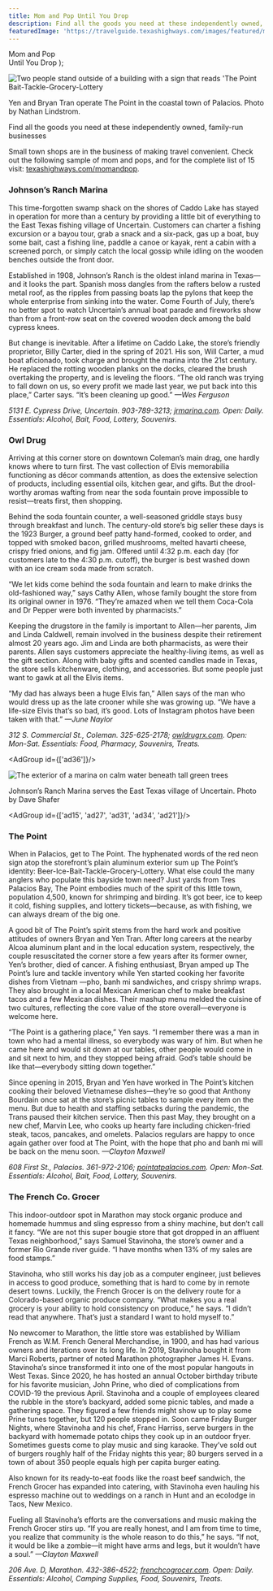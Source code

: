 ```yaml
---
title: Mom and Pop Until You Drop
description: Find all the goods you need at these independently owned, family-run businesses
featuredImage: 'https://travelguide.texashighways.com/images/featured/mom-and-pop.jpg'
---
```


  <span>
    Mom and Pop <br />Until You Drop
  </span>
);

<Row>

<Column colSm={12} colMd={4} colLg={8}>

![Two people stand outside of a building with a sign that reads 'The Point Bait-Tackle-Grocery-Lottery](images/mompop-the-point.jpg)
<Caption>Yen and Bryan Tran operate The Point in the coastal town of Palacios. Photo by Nathan Lindstrom.</Caption>

<PageDescription>

Find all the goods you need at these independently owned, family-run businesses

</PageDescription>

Small town shops are in the business of making travel convenient. Check out the following sample of mom and pops, and for the complete list of 15 visit: [texashighways.com/momandpop](https://texashighways.com/momandpop).

### Johnson’s Ranch Marina

This time-forgotten swamp shack on the shores of Caddo Lake has stayed in operation for more than a century by providing a little bit of everything to the East Texas fishing village of Uncertain. Customers can charter a fishing excursion or a bayou tour, grab a snack and a six-pack, gas up a boat, buy some bait, cast a fishing line, paddle a canoe or kayak, rent a cabin with a screened porch, or simply catch the local gossip while idling on the wooden benches outside the front door.

Established in 1908, Johnson’s Ranch is the oldest inland marina in Texas—and it looks the part. Spanish moss dangles from the rafters below a rusted metal roof, as the ripples from passing boats lap the pylons that keep the whole enterprise from sinking into the water. Come Fourth of July, there’s no better spot to watch Uncertain’s annual boat parade and fireworks show than from a front-row seat on the covered wooden deck among the bald cypress knees.

But change is inevitable. After a lifetime on Caddo Lake, the store’s friendly proprietor, Billy Carter, died in the spring of 2021. His son, Will Carter, a mud boat aficionado, took charge and brought the marina into the 21st century. He replaced the rotting wooden planks on the docks, cleared the brush overtaking the property, and is leveling the floors. “The old ranch was trying to fall down on us, so every profit we made last year, we put back into this place,” Carter says. “It’s been cleaning up good.” _—Wes Ferguson_

_5131 E. Cypress Drive, Uncertain. 
903-789-3213; [jrmarina.com](http://jrmarina.com). Open: Daily. Essentials: Alcohol, Bait, Food, 
Lottery, Souvenirs._

### Owl Drug
Arriving at this corner store on downtown Coleman’s main drag, one hardly knows where to turn first. The vast collection of Elvis memorabilia functioning as décor commands attention, as does the extensive selection of products, including essential oils, kitchen gear, and gifts. But the drool-worthy aromas wafting from near the soda fountain prove impossible to resist—treats first, then shopping.

Behind the soda fountain counter, a well-seasoned griddle stays busy through breakfast and lunch. The century-old store’s big seller these days is the 1923 Burger, a ground beef patty hand-formed, cooked to order, and topped with smoked bacon, grilled mushrooms, melted havarti cheese, crispy fried onions, and fig jam. Offered until 4:32 p.m. each day (for customers late to the 4:30 p.m. cutoff), the burger is best washed down with an ice cream soda made from scratch.

“We let kids come behind the soda fountain and learn to make drinks the old-fashioned way,” says Cathy Allen, whose family bought the store from its original owner in 1976. “They’re amazed when we tell them Coca-Cola and Dr Pepper were both invented by pharmacists.”

Keeping the drugstore in the family is important to Allen—her parents, Jim and Linda Caldwell, remain involved in the business despite their retirement almost 20 years ago. Jim and Linda are both pharmacists, as were their parents. Allen says customers appreciate the healthy-living items, as well as the gift section. Along with baby gifts and scented candles made in Texas, the store sells kitchenware, clothing, and accessories. But some people just want to gawk at all the Elvis items.

“My dad has always been a huge Elvis fan,” Allen says of the man who would dress up as the late crooner while she was growing up. “We have a life-size Elvis that’s so bad, it’s good. Lots of Instagram photos have been taken with that.” 
_—June Naylor_

_312 S. Commercial St., Coleman. 
325-625-2178; [owldrugrx.com](http://owldrugrx.com). Open: Mon-Sat. Essentials: Food, Pharmacy, Souvenirs, Treats._


</Column>

<Column colSm={6} colMd={4} colLg={4}>

<AdGroup id={['ad36']}/>

</Column>

</Row>

![The exterior of a marina on calm water beneath tall green trees](images/travelguide-johnson-ranch-marina.jpg)
<Caption>Johnson’s Ranch Marina serves the East Texas village of Uncertain. Photo by Dave Shafer</Caption>

<AdGroup id={['ad15', 'ad27', 'ad31', 'ad34', 'ad21']}/>

<Row>

<Column colSm={12} colMd={4} colLg={8}>

### The Point

When in Palacios, get to The Point. The hyphenated words of the red neon sign atop the storefront’s plain aluminum exterior sum up The Point’s identity: Beer-Ice-Bait-Tackle-Grocery-Lottery. What else could the many anglers who populate this bayside town need? Just yards from Tres Palacios Bay, The Point embodies much of the spirit of this little town, population 4,500, known for shrimping and birding. It’s got beer, ice to keep it cold, fishing supplies, and lottery tickets—because, as with fishing, we can always dream of the big one.

A good bit of The Point’s spirit stems from the hard work and positive attitudes of owners Bryan and Yen Tran. After long careers at the nearby Alcoa aluminum plant and in the local education system, respectively, the couple resuscitated the corner store a few years after its former owner, Yen’s brother, died of cancer. A fishing enthusiast, Bryan amped up The Point’s lure and tackle inventory while Yen started cooking her favorite dishes from Vietnam
—pho, banh mi sandwiches, and crispy shrimp wraps. They also brought in a local Mexican American chef to make breakfast tacos and a few Mexican dishes. Their mashup menu melded the cuisine of two cultures, reflecting the core value of the store overall—everyone is welcome here.

“The Point is a gathering place,” Yen says. “I remember there was a man in town who had a mental illness, so everybody was wary of him. But when he came here and would sit down at our tables, other people would come in and sit next to him, and they stopped being afraid. God’s table should be like that—everybody sitting down together.”

Since opening in 2015, Bryan and Yen have worked in The Point’s kitchen cooking their beloved Vietnamese dishes—they’re so good that Anthony Bourdain once sat at the store’s picnic tables to sample every item on the menu. But due to health and staffing setbacks during the pandemic, the Trans paused their kitchen service. Then this past May, they brought on a new chef, Marvin Lee, who cooks up hearty fare including chicken-fried steak, tacos, pancakes, and omelets. Palacios regulars are happy to once again gather over food at The Point, with the hope that pho and banh mi will be back on the menu soon. _—Clayton Maxwell_

_608 First St., Palacios. 361-972-2106; [pointatpalacios.com](http://pointatpalacios.com). Open: Mon-Sat. Essentials: Alcohol, Bait, Food, Lottery, Souvenirs._


### The French Co. Grocer

This indoor-outdoor spot in Marathon may stock organic produce and homemade hummus and sling espresso from a shiny machine, but don’t call it fancy. “We are not this super bougie store that got dropped in an affluent Texas neighborhood,” says Samuel Stavinoha, the store’s owner and a former Rio Grande river guide. “I have months when 13% of my sales are food stamps.”

Stavinoha, who still works his day job as a computer engineer, just believes in access to good produce, something that is hard to come by in remote desert towns. Luckily, the French Grocer is on the delivery route for a Colorado-based organic produce company. “What makes you a real grocery is your ability to hold consistency on produce,” he says. “I didn’t read that anywhere. That’s just a standard I want to hold myself to.”

No newcomer to Marathon, the little store was established by William French as W.M. French General Merchandise, in 1900, and has had various owners and iterations over its long life. In 2019, Stavinoha bought it from Marci Roberts, partner of noted Marathon photographer James H. Evans. Stavinoha’s since transformed it into one of the most popular hangouts in West Texas. Since 2020, he has hosted an annual October birthday tribute for his favorite musician, John Prine, who died of complications from COVID-19 the previous April. Stavinoha and a couple of employees cleared the rubble in the store’s backyard, added some picnic tables, and made a gathering space. They figured a few friends might show up to play some Prine tunes together, but 120 people stopped in. Soon came Friday Burger Nights, where Stavinoha and his chef, Franc Harriss, serve burgers in the backyard with homemade potato chips they cook up in an outdoor fryer. Sometimes guests come to play music and sing karaoke. They’ve sold out of burgers roughly half of the Friday nights this year; 80 burgers served in a town of about 350 people equals high per capita burger eating.

Also known for its ready-to-eat foods like the roast beef sandwich, the French Grocer has expanded into catering, with Stavinoha even hauling his espresso machine out to weddings on a ranch in Hunt and an ecolodge in Taos, New Mexico.

Fueling all Stavinoha’s efforts are the conversations and music making the French Grocer stirs up. “If you are really honest, and I am from time to time, you realize that community is the whole reason to do this,” he says. “If not, it would be like a zombie—it might have arms and legs, but it wouldn’t have a soul.” 
_—Clayton Maxwell_

_206 Ave. D, Marathon. 432-386-4522; [frenchcogrocer.com](http://frenchcogrocer.com). Open: Daily. 
Essentials: Alcohol, Camping Supplies, Food, Souvenirs, Treats._

</Column>

</Row>